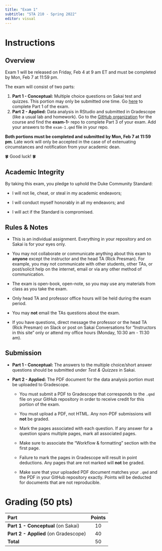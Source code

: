 ```yaml
---
title: "Exam 1"
subtitle: "STA 210 - Spring 2022"
editor: visual
---
```


# Instructions

## Overview

Exam 1 will be released on Friday, Feb 4 at 9 am ET and must be completed by Mon, Feb 7 at 11:59 pm.

The exam will consist of two parts:

1.  **Part 1 - Conceptual:** Multiple choice questions on Sakai test and quizzes. This portion may only be submitted one time. Go [here](https://sakai.duke.edu/samigo-app/servlet/Login?id=6fa7ebf3-01af-42a6-91ba-3e813d3901221643963875703) to complete Part 1 of the exam.
2.  **Part 2 - Applied:** Data analysis in RStudio and submitted in Gradescope (like a usual lab and homework). Go to the [GitHub organization](https://github.com/sta210-s22/) for the course and find the **exam-1-** repo to complete Part 3 of your exam. Add your answers to the `exam-1.qmd` file in your repo.

**Both portions must be completed and submitted by Mon, Feb 7 at 11:59 pm**. Late work will only be accepted in the case of of extenuating circumstances and notification from your academic dean.

🍀 Good luck! 🍀

## Academic Integrity

By taking this exam, you pledge to uphold the Duke Community Standard:

-   I will not lie, cheat, or steal in my academic endeavors;

-   I will conduct myself honorably in all my endeavors; and

-   I will act if the Standard is compromised.

## Rules & Notes

-   This is an individual assignment. Everything in your repository and on Sakai is for your eyes only.

-   You may not collaborate or communicate anything about this exam to **anyone** except the instructor and the head TA (Rick Presman). For example, you may not communicate with other students, other TAs, or post/solicit help on the internet, email or via any other method of communication.

-   The exam is open-book, open-note, so you may use any materials from class as you take the exam.

-   Only head TA and professor office hours will be held during the exam period.

-   You may **not** email the TAs questions about the exam.

-   If you have questions, direct message the professor or the head TA (Rick Presman) on Slack or post on Sakai Conversations for "Instructors in this site" only or attend my office hours (Monday, 10:30 am - 11:30 am).

## Submission

-   **Part 1 - Conceptual:** The answers to the multiple choice/short answer questions should be submitted under *Test & Quizzes* in Sakai.

-   **Part 2 - Applied:** The PDF document for the data analysis portion must be uploaded to Gradescope.

    -   You must submit a PDF to Gradescope that corresponds to the `.qmd` file on your GitHub repository in order to receive credit for this portion of the exam.

    -   You must upload a PDF, not HTML. Any non-PDF submissions will **not** be graded.

    -   Mark the pages associated with each question. If any answer for a question spans multiple pages, mark all associated pages.

    -   Make sure to associate the "Workflow & formatting" section with the first page.

    -   Failure to mark the pages in Gradescope will result in point deductions. Any pages that are not marked will **not** be graded.

    -   Make sure that your uploaded PDF document matches your `.qmd` and the PDF in your GitHub repository exactly. Points will be deducted for documents that are not reproducible.

# Grading (50 pts)

| **Part**                             | **Points** |
|:-------------------------------------|:----------:|
| **Part 1 - Conceptual** (on Sakai)   |     10     |
| **Part 2 - Applied** (on Gradescope) |     40     |
| **Total**                            |     50     |